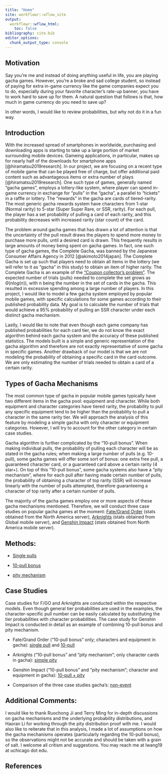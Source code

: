 ```yaml
---
title: "Home"
site: workflowr::wflow_site
output:
  workflowr::wflow_html:
    toc: false
bibliography: cite.bib
editor_options:
  chunk_output_type: console
---
```


## Motivation

Say you're me and instead of doing anything useful in life, you are playing gacha games. However, you're a broke and sad college student, so instead of paying for extra in-game currency like the game companies expect you to do, especially during your favorite character's rate-up banner, you have to work hard to save up for them. A natural question that follows is that, how much in game currency do you need to save up? 

In other words, I would like to review probabilities, but why not do it in a fun way. 


## Introduction

With the increased spread of smartphones in worldwide, purchasing and downloading apps is starting to take up a large portion of market surrounding mobile devices. Gameing applications, in particular, makes up for nearly half of the downloads for smartphone apps [@hiramatsu2019research]. In our project, we are focusing on a recent type of mobile game that can be played free of charge, but offer additional paid content such as advantageous items or extra number of plays [@hiramatsu2019research]. One such type of games, generally named "gacha games", employs a lottery-like system, where player can spend in-game currency in exchange for "pulls" in the "gacha", a parallel to "tickets" in a raffle or lottery. The "rewards" in the gacha are cards of tiered-rarity. The most generic gacha rewards system have characters from 1-star (Normal rarity) to 5-star (Super Super Rare, or SSR, rarity). For each pull, the player has a set probability of pulling a card of each rarity, and this probability decreases with increased rarity (star count) of the card. 

The problem around gacha games that has drawn a lot of attention is that the uncertainty of the pull result draws the players to spend more money to purchase more pulls, until a desired card is drawn. This frequently results in large amounts of money being spent on gacha games. In fact, one such type of gacha games, the Complete Gacha, was banned by the Japanese Consumer Affairs Agency in 2012 [@akimoto2014japan]. The Complete Gacha is set up such that players need to obtain all items in the lottery (we will refer to it as "gacha" in this study) to obtain an item of higher rarity. The Complete Gacha is an example of the ["Coupon collector's problem"](https://en.wikipedia.org/wiki/Coupon_collector%27s_problem). The expected number of trials (pulls) needed to complete the set grows as $\Theta(nlog(n))$, with n being the number in the set of cards in the gacha. This resulted in excessive spending among a large number of players. In this project, I would like to model a few gacha system employed by popular mobile games, with specific calculations for some games according to their published probability data. My goal is to calculate the number of trials that would achieve a 95% probability of pulling an SSR character under each distinct gacha mechanism. 

Lastly, I would like to note that even though each game company has published probabilities for each card tier, we do not know the exact algorithm behind each gacha system and the accuracy of these published statistics. The models built is a simple and generic representation of the gacha algorithm and therefore are not exactly representative of some gacha in specific games. Another drawback of our model is that we are not modeling the probability of obtaining a specific card in the card outcome. We are only estimating the number of trials needed to obtain a card of a certain rarity. 


## Types of Gacha Mechanisms

The most common type of gacha in popular mobile games typically have two different items in the gacha pool: equipment and character. While both equipment and character categories have tiered rarity, the probability to pull any specific equipment tend to be higher than the probability to pull a character in the same rarity tier. We will approach the analysis of this feature by modeling a simple gacha with only character or equipment categories. However, I will try to account for the other category in certain case studies. 

Gacha algorithm is further complicated by the "10-pull bonus". When making individual pulls, the probability of pulling each character will be as stated in the gacha rules; when making a large number of pulls (e.g. 10-pull), some gacha games will offer some sort of bonus: one extra free pull, a guaranteed character card, or a guaranteed card above a certain rarity (4 star+). On top of this "10-pull bonus", some gacha systems also have a "pity mechanism", where for each pull after having made certain number of pulls, the probability of obtaining a character of top rarity (SSR) will increase linearly with the number of pulls attempted, therefore guaranteeing a character of top rarity after a certain number of pulls. 

The majority of the gacha games employ one or more aspects of these gacha mechanisms mentioned. Therefore, we will conduct three case studies on popular gacha games at the moment: [Fate/Grand Order](https://fate-go.us/) (stats obtained from the North America server), [Arknights](https://www.arknights.global/) (stats obtained from Global mobile server), and [Genshin Impact](https://genshin.mihoyo.com/en) (stats obtained from North America mobile server). 

## Methods: 

- [Single pulls](gacha.html)

- [10-pull bonus](bonus.html)

- [pity mechanism](pity.html)

## Case Studies

Case studies for F/GO and Arknights are conducted within the respective models. Even though general tier probabilities are used in the examples, the character-specific pull number can be easily calculated by substituting the tier probabilities with character probabilities. The case study for Genshin Impact is conducted in detail as an example of combining 10-pull bonus and pity mechanism. 

- Fate/Grand Order ("10-pull bonus" only; characters and equipment in gacha): [single pull](https://lwa19.github.io/gacha/gacha.html#application_in_fgo7) and [10-pull](https://lwa19.github.io/gacha/bonus.html#application_in_fgo7) 

- Arknights ("10-pull bonus" and "pity mechanism"; only character cards in gacha): [simple pity](https://lwa19.github.io/gacha/pity.html#calculations_for_arknights)

- Genshin Impact ("10-pull bonus" and "pity mechanism"; character and equipment in gacha): [10-pull + pity](genshin.html)

- Comparison of the three case studies gacha's: [non-event](compare.html)

## Additional Comments: 

I would like to thank Ruochong Ji and Terry Ming for in-depth discussions on gacha mechanisms and the underlying probability distributions, and Haoran Li for working through the pity distribution proof with me. I would also like to reiterate that in this analysis, I made a lot of assumptions on how the gacha mechanisms operates (particularly regarding the 10-pull bonus), so the observations might not be accurate and should be taken with a grain of salt. I welcome all critism and suggestions. You may reach me at lwang19 at uchicago dot edu. 

## References

